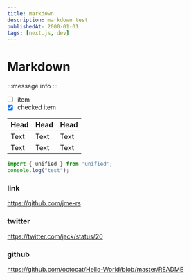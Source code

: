 ```yaml
---
title: markdown
description: markdown test
publishedAt: 2000-01-01
tags: [next.js, dev]
---
```


# Markdown

:::message
info
:::

- [ ] item
- [x] checked item

| Head | Head | Head |
| ---- | ---- | ---- |
| Text | Text | Text |
| Text | Text | Text |

```ts:test.ts
import { unified } from 'unified';
console.log("test");
```

### link

https://github.com/jme-rs

### twitter

https://twitter.com/jack/status/20

### github

https://github.com/octocat/Hello-World/blob/master/README